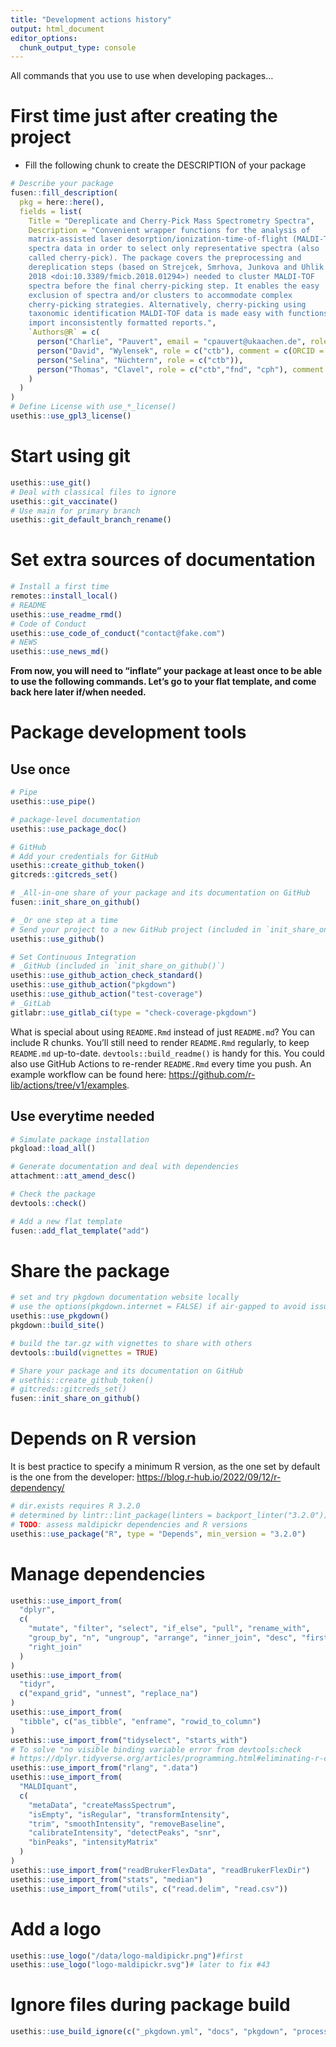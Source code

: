 ```yaml
---
title: "Development actions history"
output: html_document
editor_options: 
  chunk_output_type: console
---
```


All commands that you use to use when developing packages...

# First time just after creating the project

- Fill the following chunk to create the DESCRIPTION of your package

```r
# Describe your package
fusen::fill_description(
  pkg = here::here(),
  fields = list(
    Title = "Dereplicate and Cherry-Pick Mass Spectrometry Spectra",
    Description = "Convenient wrapper functions for the analysis of
    matrix-assisted laser desorption/ionization-time-of-flight (MALDI-TOF)
    spectra data in order to select only representative spectra (also
    called cherry-pick). The package covers the preprocessing and
    dereplication steps (based on Strejcek, Smrhova, Junkova and Uhlik
    2018 <doi:10.3389/fmicb.2018.01294>) needed to cluster MALDI-TOF
    spectra before the final cherry-picking step. It enables the easy
    exclusion of spectra and/or clusters to accommodate complex
    cherry-picking strategies. Alternatively, cherry-picking using
    taxonomic identification MALDI-TOF data is made easy with functions to
    import inconsistently formatted reports.",
    `Authors@R` = c(
      person("Charlie", "Pauvert", email = "cpauvert@ukaachen.de", role = c("aut", "cre", "cph"), comment = c(ORCID = "0000-0001-9832-2507")),
      person("David", "Wylensek", role = c("ctb"), comment = c(ORCID = "0000-0002-8424-5712")),
      person("Selina", "Nüchtern", role = c("ctb")),
      person("Thomas", "Clavel", role = c("ctb","fnd", "cph"), comment = c(ORCID = "0000-0002-7229-5595"))
    )
  )
)
# Define License with use_*_license()
usethis::use_gpl3_license()
```

# Start using git

```r
usethis::use_git()
# Deal with classical files to ignore
usethis::git_vaccinate()
# Use main for primary branch
usethis::git_default_branch_rename()
```

# Set extra sources of documentation

```r
# Install a first time
remotes::install_local()
# README
usethis::use_readme_rmd()
# Code of Conduct
usethis::use_code_of_conduct("contact@fake.com")
# NEWS
usethis::use_news_md()
```

**From now, you will need to "inflate" your package at least once to be able to use the following commands. Let's go to your flat template, and come back here later if/when needed.**


# Package development tools
## Use once

```r
# Pipe
usethis::use_pipe()

# package-level documentation
usethis::use_package_doc()

# GitHub
# Add your credentials for GitHub
usethis::create_github_token()
gitcreds::gitcreds_set()

# _All-in-one share of your package and its documentation on GitHub
fusen::init_share_on_github()

# _Or one step at a time
# Send your project to a new GitHub project (included in `init_share_on_github()`)
usethis::use_github()

# Set Continuous Integration
# _GitHub (included in `init_share_on_github()`)
usethis::use_github_action_check_standard()
usethis::use_github_action("pkgdown")
usethis::use_github_action("test-coverage")
# _GitLab
gitlabr::use_gitlab_ci(type = "check-coverage-pkgdown")
```

What is special about using `README.Rmd` instead of just `README.md`? You can include R chunks. You'll still need to render `README.Rmd` regularly, to keep `README.md` up-to-date. `devtools::build_readme()` is handy for this. You could also use GitHub Actions to re-render `README.Rmd` every time you push. An example workflow can be found here: <https://github.com/r-lib/actions/tree/v1/examples>.


## Use everytime needed

```r
# Simulate package installation
pkgload::load_all()

# Generate documentation and deal with dependencies
attachment::att_amend_desc()

# Check the package
devtools::check()

# Add a new flat template
fusen::add_flat_template("add")
```

# Share the package

```r
# set and try pkgdown documentation website locally
# use the options(pkgdown.internet = FALSE) if air-gapped to avoid issues
usethis::use_pkgdown()
pkgdown::build_site()

# build the tar.gz with vignettes to share with others
devtools::build(vignettes = TRUE)

# Share your package and its documentation on GitHub
# usethis::create_github_token()
# gitcreds::gitcreds_set()
fusen::init_share_on_github()
```

# Depends on R version

It is best practice to specify a minimum R version, as the one set by default is the one from the developer: <https://blog.r-hub.io/2022/09/12/r-dependency/>

```r
# dir.exists requires R 3.2.0
# determined by lintr::lint_package(linters = backport_linter("3.2.0"))
# TODO: assess maldipickr dependencies and R versions
usethis::use_package("R", type = "Depends", min_version = "3.2.0")
```


# Manage dependencies

```r
usethis::use_import_from(
  "dplyr",
  c(
    "mutate", "filter", "select", "if_else", "pull", "rename_with",
    "group_by", "n", "ungroup", "arrange", "inner_join", "desc", "first",
    "right_join"
  )
)
usethis::use_import_from(
  "tidyr",
  c("expand_grid", "unnest", "replace_na")
)
usethis::use_import_from(
  "tibble", c("as_tibble", "enframe", "rowid_to_column")
)
usethis::use_import_from("tidyselect", "starts_with")
# To solve "no visible binding variable error from devtools:check
# https://dplyr.tidyverse.org/articles/programming.html#eliminating-r-cmd-check-notes
usethis::use_import_from("rlang", ".data")
usethis::use_import_from(
  "MALDIquant",
  c(
    "metaData", "createMassSpectrum",
    "isEmpty", "isRegular", "transformIntensity",
    "trim", "smoothIntensity", "removeBaseline",
    "calibrateIntensity", "detectPeaks", "snr",
    "binPeaks", "intensityMatrix"
  )
)
usethis::use_import_from("readBrukerFlexData", "readBrukerFlexDir")
usethis::use_import_from("stats", "median")
usethis::use_import_from("utils", c("read.delim", "read.csv"))
```

# Add a logo

```r
usethis::use_logo("/data/logo-maldipickr.png")#first
usethis::use_logo("logo-maldipickr.svg")# later to fix #43
```

# Ignore files during package build

```r
usethis::use_build_ignore(c("_pkgdown.yml", "docs", "pkgdown", "processed", "codecov.yml"))
```

